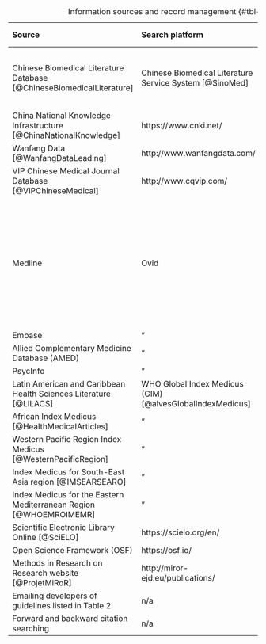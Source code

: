 | **Source**                                                            | **Search platform**                                       | **Date searched** | **Record management**                                                                                                           |
|:-----------------|:-----------------|:-----------------|:-----------------|
| Chinese Biomedical Literature Database [@ChineseBiomedicalLiterature] | Chinese Biomedical Literature Service System [@SinoMed]   | 25/10/2021        | Yuting Duan used Zotero to manage, deduplicate and screen records.                                                              |
| China National Knowledge Infrastructure [@ChinaNationalKnowledge]     | https://www.cnki.net/                                     | "                 | "                                                                                                                               |
| Wanfang Data [@WanfangDataLeading]                                    | http://www.wanfangdata.com/                               | "                 | "                                                                                                                               |
| VIP Chinese Medical Journal Database [@VIPChineseMedical]             | http://www.cqvip.com/                                     | "                 | "                                                                                                                               |
| Medline                                                               | Ovid                                                      | 08/12/2021        | I used Zotero to manage and deduplicate records. Michael Schlüssel used Rayyan to do a second deduplication and screen records. |
| Embase                                                                | "                                                         | "                 | "                                                                                                                               |
| Allied Complementary Medicine Database (AMED)                         | "                                                         | "                 | "                                                                                                                               |
| PsycInfo                                                              | "                                                         | "                 | "                                                                                                                               |
| Latin American and Caribbean Health Sciences Literature [@LILACS]     | WHO Global Index Medicus (GIM) [@alvesGlobalIndexMedicus] | 08/12/2021        | "                                                                                                                               |
| African Index Medicus [@HealthMedicalArticles]                        | "                                                         | "                 | "                                                                                                                               |
| Western Pacific Region Index Medicus [@WesternPacificRegion]          | "                                                         | "                 | "                                                                                                                               |
| Index Medicus for South-East Asia region [@IMSEARSEARO]               | "                                                         | "                 | "                                                                                                                               |
| Index Medicus for the Eastern Mediterranean Region [@WHOEMROIMEMR]    | "                                                         | "                 | "                                                                                                                               |
| Scientific Electronic Library Online [@SciELO]                        | https://scielo.org/en/                                    | 08/12/2021        | "                                                                                                                               |
| Open Science Framework (OSF)                                          | https://osf.io/                                           | 15/12/2021        | "                                                                                                                               |
| Methods in Research on Research website [@ProjetMiRoR]                | http://miror-ejd.eu/publications/                         | 14/12/2021        | "                                                                                                                               |
| Emailing developers of guidelines listed in Table 2                   | n/a                                                       | 08/01/2022        | "                                                                                                                               |
| Forward and backward citation searching                               | n/a                                                       | 08/01/2022        | "                                                                                                                               |

: Information sources and record management {#tbl-info-sources}